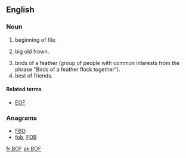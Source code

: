 ==English==
{{wikipedia}}

===Noun===
{{en-noun}}

# {{label|en|computing}} beginning of file.
# {{label|en|Internet}} big old frown.
# birds of a feather (group of people with common interests from the phrase "Birds of a feather flock together").
# best of friends.

====Related terms====
* [[EOF]]

===Anagrams===
* [[FBO#English|FBO]]
* [[fob#English|fob]], [[FOB#English|FOB]]

[[fr:BOF]]
[[sk:BOF]]